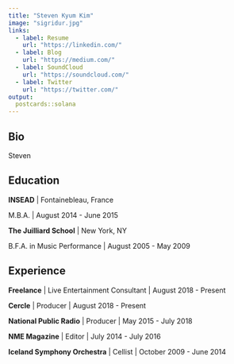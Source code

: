 ```yaml
---
title: "Steven Kyum Kim"
image: "sigridur.jpg"
links:
  - label: Resume
    url: "https://linkedin.com/"
  - label: Blog
    url: "https://medium.com/"
  - label: SoundCloud
    url: "https://soundcloud.com/"
  - label: Twitter
    url: "https://twitter.com/"
output:
  postcards::solana
---
```

 
## Bio

Steven

## Education

**INSEAD** | Fontainebleau, France

M.B.A. | August 2014 - June 2015

**The Juilliard School** | New York, NY

B.F.A. in Music Performance | August 2005 - May 2009

## Experience

**Freelance** | Live Entertainment Consultant | August 2018 - Present

**Cercle** | Producer | August 2018 - Present

**National Public Radio** | Producer | May 2015 - July 2018

**NME Magazine** | Editor | July 2014 - July 2016

**Iceland Symphony Orchestra** | Cellist | October 2009 - June 2014
